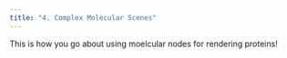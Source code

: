 ```yaml
---
title: "4. Complex Molecular Scenes"
---
```


This is how you go about using moelcular nodes for rendering proteins!

